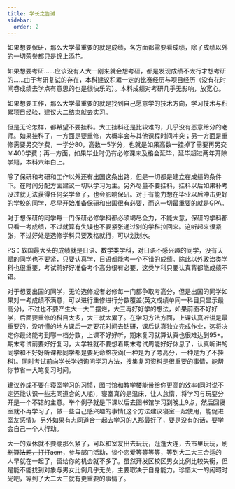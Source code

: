 ```yaml
---
title: 学长之告诫
sidebar:
  order: 2
---
```


如果想要保研，那么大学最重要的就是成绩，各方面都需要看成绩，除了成绩以外的一切荣誉都只是锦上添花。

如果想要考研……应该没有人大一刚来就会想考研，都是发现成绩不太行才想考研的……由于考研复试的存在，本科建议积累一定的比赛经历与项目经历（没有花时间卷成绩去学点有意思的也是很快乐的）。本科成绩对考研几乎无影响，放宽心。

如果想要工作，那么大学最重要的就是找到自己愿意学的技术方向，学习技术与积累项目经验，建议大二结束就去实习。

但是无论怎样，都希望不要挂科。大工挂科还是比较难的，几乎没有恶意给分的老师。如果挂科了，一方面是要重修，大概率会与其他课程时间冲突；另一方面是重修需要另交学费，一学分80，高数一5学分，也就是如果高数一挂掉了需要再另交￥400学费；再一方面，如果毕业时仍有必修课未及格会延毕，延毕超过两年开除学籍，本科六年白上。

除了保研和考研和工作以外还有出国这条出路，但是一切都是建立在成绩的条件下。在时间分配方面建议一切以学习为主。另外尽量不要挂科，挂科以后如果补考没过就无法获得任何奖学金了，也会影响保研。对于有能力想在毕业以后冲击更好的学校的同学，尽早开始准备保研和出国很有必要，而这一切最重要的就是GPA。

对于想保研的同学每一门保研必修学科都必须竭尽全力，不能大意，保研的学科都只看一考成绩，不过就算有失误也不要紧张通过别的学科拉回来。这听起来很紧张，不过好处是选修学科只要及格就行，可以划划水。

PS：软国最大头的成绩就是日语、数学类学科，对日语不感兴趣的同学，没有天赋的同学也不要紧，只要认真学，日语都能考一个不错的成绩。除此以外政治类学科也很重要，考试前好好准备考个高分很有必要，这类学科只要认真背都能成绩不错。

对于想要出国的同学，无论选修或者必修每一门都争取考高分，但是出国的同学如果对一考成绩不满意，可以进行重修进行分数覆盖(英文成绩单同一科目只显示最高分)，不过也不要产生大一大二摆烂，大三再好好学的想法，如果前面不好好学，后面要重修的科目太多，大三就太累了。在学习方法方面，上课认真听讲是最重要的，没听懂的地方课后一定要花时间去钻研，课后认真独立完成作业，这将决定你最终能考到哪一档分数，上课不好好听，期末复习就算认真也很难达到95+。期末考试前要好好复习，大学牲就不要想着期末考试周能好好休息了，认真听讲的同学和不好好听课都同学都是要死命熬夜滴(一种是为了考高分，一种是为了不挂科)。同时考试前向学长学姐询问学习方法，搜集复习资料是很重要的事情，能帮你节省一大笔复习时间。

建议养成不要在寝室学习的习惯，图书馆和教学楼能带给你更高的效率(同时说不定还能认识一些志同道合的人呢)，寝室真的是温床，让人怠惰，将学习与玩耍分开是一个不错的主意。举个例子就是下课以后去图书馆学习到晚上9点，然后回寝室就不再学习了，做一些自己感兴趣的事情(这个方法建议寝室一起使用，能促进室友感情)。另外如果有志同道合一起去学习的人那最好了，要是没有的话，要学会自己一个人行动。

大一的双休就不要绷那么紧了，可以和室友出去玩玩，逛逛大连，去市里玩玩，~~刷刷算法题，打打acm~~，参与部门活动，谈个恋爱等等等等，等到大二大三合适的人早就在一起了，留给你的机会就不多了。虽然开发区校区男女比例比较失衡，但是能不能找到对象与男女比例几乎无关，主要取决于自身能力。珍惜大一的闲暇时光吧，等到了大二大三就有更重要的事情了。